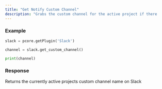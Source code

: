 ```yaml
---
title: "Get Notify Custom Channel"
description: "Grabs the custom channel for the active project if there is one. It will appear blank if there is none"
---
```


### Example
```python Slack\Scripts\client\prism\api.py lines icon="python"
slack = pcore.getPlugin('Slack')

channel = slack.get_custom_channel()

print(channel)
```
  
### Response
<ResponseField name="custom_channel" type="String">
    Returns the currently active projects custom channel name on Slack
</ResponseField>
  
